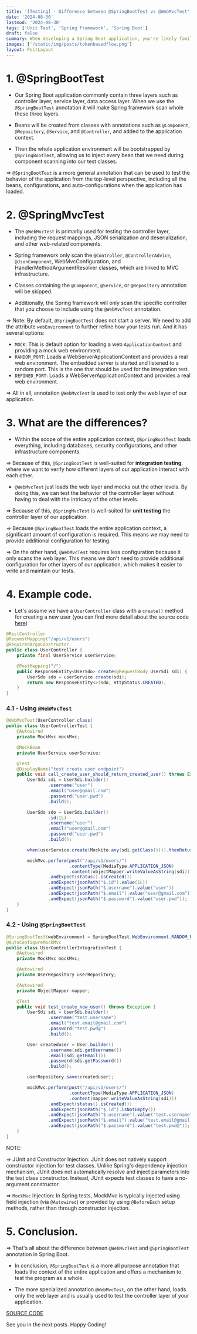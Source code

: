 ```yaml
---
title: '[Testing] - Difference between @SpringBootTest vs @WebMvcTest'
date: '2024-08-30'
lastmod: '2024-08-30'
tags: ['Unit Test', 'Spring Framework', 'Spring Boot']
draft: false
summary: When developing a Spring Boot application, you're likely familiar with the @SpringBootTest and @WebMvcTest annotations, which are commonly used in testing. However, they serve different purposes and have different scopes. In this article, I'll explain the differences between these two annotations.
images: ['/static/img/posts/tokenbasedflow.png']
layout: PostLayout
---
```


<TOCInline toc={props.toc} asDisclosure toHeading={3} />

# 1. @SpringBootTest

- Our Spring Boot application commonly contain three layers such as controller layer, service layer, data access layer. When we use the `@SpringBootTest` annotation it will make Spring framework scan whole these three layers.

- Beans will be created from classes with annotations such as `@Component`, `@Repository`, `@Service`, and `@Controller`, and added to the application context.

- Then the whole application environment will be bootstrapped by `@SpringBootTest`, allowing us to inject every bean that we need during component scanning into our test classes.

=> `@SpringBootTest` is a more general annotation that can be used to test the behavior of the application from the top-level perspective, including all the beans, configurations, and auto-configurations when the application has loaded.

# 2. @SpringMvcTest

- The `@WebMvcTest` is primarily used for testing the controller layer, including the request mappings, JSON serialization and deserialization, and other web-related components.

- Spring framework only scan the `@Controller`, `@ControllerAdvice`, `@JsonComponent`, WebMvcConfiguration, and HandlerMethodArgumentResolver classes, which are linked to MVC infrastructure.

- Classes containing the `@Component`, `@Service`, or `@Repository` annotation will be skipped.

- Additionally, the Spring framework will only scan the specific controller that you choose to include using the `@WebMvcTest` annotation.

=> Note: By default, `@SpringBootTest` does not start a server. We need to add the attribute `webEnvironment` to further refine how your tests run. And it has several options:

- `MOCK`: This is default option for loading a web `ApplicationContext` and providing a mock web environment.
- `RANDOM_PORT`: Loads a WebServerApplicationContext and provides a real web environment. The embedded server is started and listened to a random port. This is the one that should be used for the integration test.
- `DEFINED_PORT`: Loads a WebServerApplicationContext and provides a real web environment.

=> All in all, annotation `@WebMvcTest` is used to test only the web layer of our application.

# 3. What are the differences?

- Within the scope of the entire application context, `@SpringBootTest` loads everything, including databases, security configurations, and other infrastructure components.

=> Because of this, `@SpringBootTest` is well-suited for **integration testing**, where we want to verify how different layers of our application interact with each other.

- `@WebMvcTest` just loads the web layer and mocks out the other levels. By doing this, we can test the behavior of the controller layer without having to deal with the intricacy of the other levels.

=> Because of this, `@SpringMvcTest` is well-suited for **unit testing** the controller layer of our application.

=> Because `@SpringBootTest` loads the entire application context, a significant amount of configuration is required. This means we may need to provide additional configuration for testing.

=> On the other hand, `@WebMvcTest` requires less configuration because it only scans the web layer. This means we don't need to provide additional configuration for other layers of our application, which makes it easier to write and maintain our tests.

# 4. Example code.

- Let's assume we have a `UserController` class with a `create()` method for creating a new user (you can find more detail about the source code [here](https://github.com/canhnd15/unit-test-demo))

```java
@RestController
@RequestMapping("/api/v1/users")
@RequiredArgsConstructor
public class UserController {
    private final UserService userService;

    @PostMapping("/")
    public ResponseEntity<UserSdo> create(@RequestBody UserSdi sdi) {
        UserSdo sdo = userService.create(sdi);
        return new ResponseEntity<>(sdo, HttpStatus.CREATED);
    }
}
```

### 4.1 - Using `@WebMvcTest`

```java
@WebMvcTest(UserController.class)
public class UserControllerTest {
    @Autowired
    private MockMvc mockMvc;

    @MockBean
    private UserService userService;

    @Test
    @DisplayName("test create user endpoint")
    public void call_create_user_should_return_created_user() throws Exception {
        UserSdi sdi = UserSdi.builder()
                .username("user")
                .email("user@gmail.com")
                .password("user.pwd")
                .build();

        UserSdo sdo = UserSdo.builder()
                .id(1L)
                .username("user")
                .email("user@gmail.com")
                .password("user.pwd")
                .build();

        when(userService.create(Mockito.any(sdi.getClass()))).thenReturn(sdo);

        mockMvc.perform(post("/api/v1/users/")
                        .contentType(MediaType.APPLICATION_JSON)
                        .content(objectMapper.writeValueAsString(sdi)))
                .andExpect(status().isCreated())
                .andExpect(jsonPath("$.id").value(1L))
                .andExpect(jsonPath("$.username").value("user"))
                .andExpect(jsonPath("$.email").value("user@gmail.com"))
                .andExpect(jsonPath("$.password").value("user.pwd"));
    }
}
```

### 4.2 - Using `@SpringBootTest`

```java
@SpringBootTest(webEnvironment = SpringBootTest.WebEnvironment.RANDOM_PORT)
@AutoConfigureMockMvc
public class UserControllerIntegrationTest {
    @Autowired
    private MockMvc mockMvc;

    @Autowired
    private UserRepository userRepository;

    @Autowired
    private ObjectMapper mapper;

    @Test
    public void test_create_new_user() throws Exception {
        UserSdi sdi = UserSdi.builder()
                .username("test.username")
                .email("test.email@gmail.com")
                .password("test.pwd@")
                .build();

        User createduser = User.builder()
                .username(sdi.getUsername())
                .email(sdi.getEmail())
                .password(sdi.getPassword())
                .build();

        userRepository.save(createduser);

        mockMvc.perform(post("/api/v1/users/")
                        .contentType(MediaType.APPLICATION_JSON)
                        .content(mapper.writeValueAsString(sdi)))
                .andExpect(status().isCreated())
                .andExpect(jsonPath("$.id").isNotEmpty())
                .andExpect(jsonPath("$.username").value("test.username"))
                .andExpect(jsonPath("$.email").value("test.email@gmail.com"))
                .andExpect(jsonPath("$.password").value("test.pwd@"));
    }
}
```

NOTE:

=> JUnit and Constructor Injection: JUnit does not natively support constructor injection for test classes. Unlike Spring's dependency injection mechanism, JUnit does not automatically resolve and inject parameters into the test class constructor. Instead, JUnit expects test classes to have a no-argument constructor.

=> `MockMvc` Injection: In Spring tests, MockMvc is typically injected using field injection (via `@Autowired`) or provided by using `@BeforeEach` setup methods, rather than through constructor injection.

# 5. Conclusion.

=> That's all about the difference between `@WebMvcTest` and `@SpringBootTest` annotation in Spring Boot.

- In conclusion, `@SpringBootTest` is a more all purpose annotation that loads the context of the entire application and offers a mechanism to test the program as a whole.

- The more specialized annotation `@WebMvcTest`, on the other hand, loads only the web layer and is usually used to test the controller layer of your application.

[SOURCE CODE](https://github.com/canhnd15/unit-test-demo)

See you in the next posts. Happy Coding!
